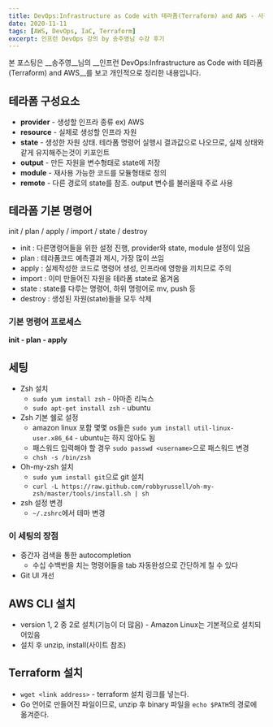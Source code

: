 ```yaml
---
title: DevOps:Infrastructure as Code with 테라폼(Terraform) and AWS - 사전준비 편
date: 2020-11-11
tags: [AWS, DevOps, IaC, Terraform]
excerpt: 인프런 DevOps 강의 by 송주영님 수강 후기
---
```

본 포스팅은 __송주영__님의 __인프런 DevOps:Infrastructure as Code with 테라폼(Terraform) and AWS__를 보고 개인적으로 정리한 내용입니다.

## 테라폼 구성요소

* __provider__ - 생성할 인프라 종류 ex) AWS
* __resource__ - 실제로 생성할 인프라 자원
* __state__ - 생성한 자원 상태. 테라폼 명령어 실행시 결과값으로 나오므로, 실제 상태와 같게 유지해주는것이 키포인트
* __output__ - 만든 자원을 변수형태로 state에 저장
* __module__ - 재사용 가능한 코드를 모듈형태로 정의
* __remote__ - 다른 경로의 state를 참조. output 변수를 불러올때 주로 사용

## 테라폼 기본 명령어

init / plan / apply / import / state / destroy

* init : 다른명령어들을 위한 설정 진행, provider와 state, module 설정이 있음
* plan : 테라폼코드 예측결과 제시, 가장 많이 쓰임
* apply : 실제작성한 코드로 명령어 생성, 인프라에 영향을 끼치므로 주의
* import : 이미 만들어진 자원을 테라폼 state로 옮겨옴
* state : state를 다루는 명령어, 하위 명령어로 mv, push 등
* destroy : 생성된 자원(state)들을 모두 삭제

### 기본 명령어 프로세스

__init - plan - apply__


## 세팅

* Zsh 설치
  * `sudo yum install zsh` - 아마존 리눅스
  * `sudo apt-get install zsh` - ubuntu
* Zsh 기본 쉘로 설정
  * amazon linux 포함 몇몇 os들은 `sudo yum install util-linux-user.x86_64` - ubuntu는 하지 않아도 됨
  * 패스워드 입력해야 할 경우 `sudo passwd <username>`으로 패스워드 변경
  * `chsh -s /bin/zsh`
* Oh-my-zsh 설치
  * `sudo yum install git`으로 git 설치
  * `curl -L https://raw.github.com/robbyrussell/oh-my-zsh/master/tools/install.sh | sh`
* zsh 설정 변경
  * `~/.zshrc`에서 테마 변경

### 이 세팅의 장점

* 중간자 검색을 통한 autocompletion
  * 수십 수백번을 치는 명령어들을 tab 자동완성으로 간단하게 칠 수 있다
* Git UI 개선


## AWS CLI 설치

* version 1, 2 중 2로 설치(기능이 더 많음) - Amazon Linux는 기본적으로 설치되어있음
* 설치 후 unzip, install(사이트 참조)

## Terraform 설치

* `wget <link address>` - terraform 설치 링크를 넣는다.
* Go 언어로 만들어진 파일이므로, unzip 후 binary 파일을 `echo $PATH`의 경로에 옮겨준다.




